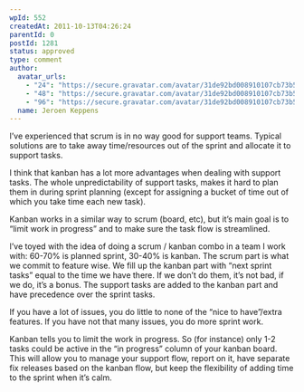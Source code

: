 ```yaml
---
wpId: 552
createdAt: 2011-10-13T04:26:24
parentId: 0
postId: 1281
status: approved
type: comment
author:
  avatar_urls:
    - "24": "https://secure.gravatar.com/avatar/31de92bd008910107cb73b5e21521abe?s=24&d=mm&r=g"
    - "48": "https://secure.gravatar.com/avatar/31de92bd008910107cb73b5e21521abe?s=48&d=mm&r=g"
    - "96": "https://secure.gravatar.com/avatar/31de92bd008910107cb73b5e21521abe?s=96&d=mm&r=g"
  name: Jeroen Keppens
---
```


I’ve experienced that scrum is in no way good for support teams. Typical solutions are to take away time/resources out of the sprint and allocate it to support tasks.

I think that kanban has a lot more advantages when dealing with support tasks. The whole unpredictability of support tasks, makes it hard to plan them in during sprint planning (except for assigning a bucket of time out of which you take time each new task).

Kanban works in a similar way to scrum (board, etc), but it’s main goal is to “limit work in progress” and to make sure the task flow is streamlined.

I’ve toyed with the idea of doing a scrum / kanban combo in a team I work with: 60-70% is planned sprint, 30-40% is kanban. The scrum part is what we commit to feature wise. We fill up the kanban part with “next sprint tasks” equal to the time we have there. If we don’t do them, it’s not bad, if we do, it’s a bonus. The support tasks are added to the kanban part and have precedence over the sprint tasks.

If you have a lot of issues, you do little to none of the “nice to have”/extra features. If you have not that many issues, you do more sprint work.

Kanban tells you to limit the work in progress. So (for instance) only 1-2 tasks could be active in the “in progress” column of your kanban board. This will allow you to manage your support flow, report on it, have separate fix releases based on the kanban flow, but keep the flexibility of adding time to the sprint when it’s calm.